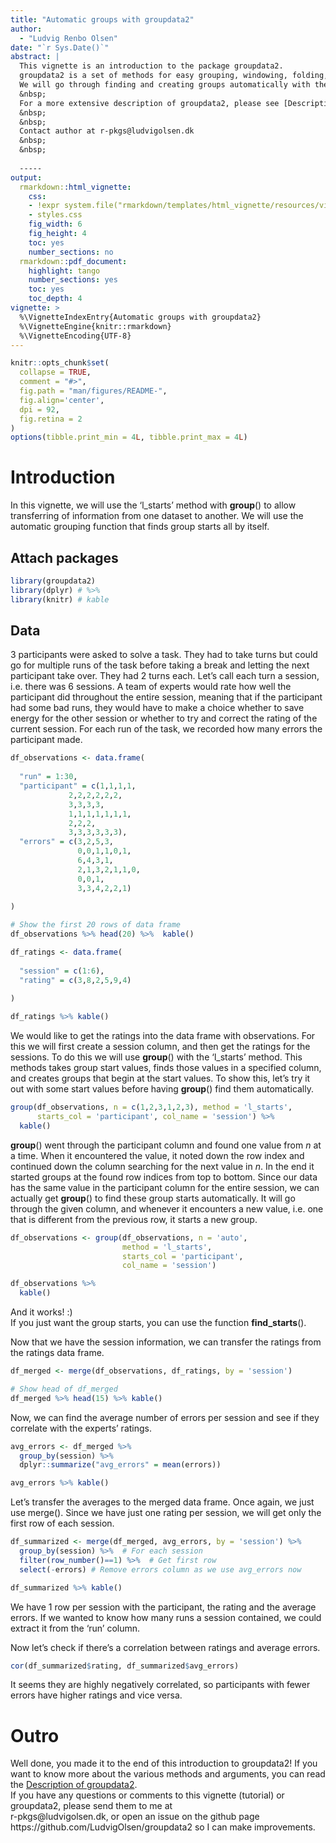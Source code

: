```yaml
---
title: "Automatic groups with groupdata2"
author: 
  - "Ludvig Renbo Olsen"
date: "`r Sys.Date()`"
abstract: |
  This vignette is an introduction to the package groupdata2.  
  groupdata2 is a set of methods for easy grouping, windowing, folding, partitioning, splitting and balancing of data.  
  We will go through finding and creating groups automatically with the 'l_starts' method.  
  &nbsp;  
  For a more extensive description of groupdata2, please see [Description of groupdata2](description_of_groupdata2.html)
  &nbsp;  
  &nbsp;  
  Contact author at r-pkgs@ludvigolsen.dk
  &nbsp;  
  &nbsp;  
  
  -----
output: 
  rmarkdown::html_vignette:
    css: 
    - !expr system.file("rmarkdown/templates/html_vignette/resources/vignette.css", package = "rmarkdown")
    - styles.css
    fig_width: 6
    fig_height: 4
    toc: yes
    number_sections: no
  rmarkdown::pdf_document:
    highlight: tango
    number_sections: yes
    toc: yes
    toc_depth: 4
vignette: >
  %\VignetteIndexEntry{Automatic groups with groupdata2}
  %\VignetteEngine{knitr::rmarkdown}
  %\VignetteEncoding{UTF-8}
---
```


```r
knitr::opts_chunk$set(
  collapse = TRUE,
  comment = "#>",
  fig.path = "man/figures/README-",
  fig.align='center',
  dpi = 92,
  fig.retina = 2
)
options(tibble.print_min = 4L, tibble.print_max = 4L)
```

# Introduction

In this vignette, we will use the 'l_starts' method with **group**() to allow transferring of information from one dataset to another. We will use the automatic grouping function that finds group starts all by itself.


## Attach packages

```r
library(groupdata2)
library(dplyr) # %>%
library(knitr) # kable
```

## Data

3 participants were asked to solve a task. They had to take turns but could go for multiple runs of the task before taking a break and letting the next participant take over. They had 2 turns each. Let's call each turn a session, i.e. there was 6 sessions.  A team of experts would rate how well the participant did throughout the entire session, meaning that if the participant had some bad runs, they would have to make a choice whether to save energy for the other session or whether to try and correct the rating of the current session.
For each run of the task, we recorded how many errors the participant made. 


```r

df_observations <- data.frame(
  
  "run" = 1:30,
  "participant" = c(1,1,1,1,
             2,2,2,2,2,2,
             3,3,3,3,
             1,1,1,1,1,1,1,
             2,2,2,
             3,3,3,3,3,3),
  "errors" = c(3,2,5,3,
               0,0,1,1,0,1,
               6,4,3,1,
               2,1,3,2,1,1,0,
               0,0,1,
               3,3,4,2,2,1)
  
)

# Show the first 20 rows of data frame
df_observations %>% head(20) %>%  kable()

df_ratings <- data.frame(
  
  "session" = c(1:6),
  "rating" = c(3,8,2,5,9,4)
  
)

df_ratings %>% kable()

```

We would like to get the ratings into the data frame with observations. For this we will first create a session column, and then get the ratings for the sessions.
To do this we will use **group**() with the 'l_starts' method. This methods takes group start values, finds those values in a specified column, and creates groups that begin at the start values. To show this, let's try it out with some start values before having **group**() find them automatically.

```r

group(df_observations, n = c(1,2,3,1,2,3), method = 'l_starts', 
      starts_col = 'participant', col_name = 'session') %>% 
  kable()

```

**group**() went through the participant column and found one value from *n* at a time. When it encountered the value, it noted down the row index and continued down the column searching for the next value in *n*. In the end it started groups at the found row indices from top to bottom.
Since our data has the same value in the participant column for the entire session, we can actually get **group**() to find these group starts automatically. It will go through the given column, and whenever it encounters a new value, i.e. one that is different from the previous row, it starts a new group. 

```r
df_observations <- group(df_observations, n = 'auto', 
                         method = 'l_starts',
                         starts_col = 'participant', 
                         col_name = 'session') 

df_observations %>% 
  kable()

```

And it works! :)   
If you just want the group starts, you can use the function **find_starts**().

Now that we have the session information, we can transfer the ratings from the ratings data frame.

```r
df_merged <- merge(df_observations, df_ratings, by = 'session')

# Show head of df_merged
df_merged %>% head(15) %>% kable()

```

Now, we can find the average number of errors per session and see if they correlate with the experts' ratings.

```r
avg_errors <- df_merged %>% 
  group_by(session) %>% 
  dplyr::summarize("avg_errors" = mean(errors))

avg_errors %>% kable()

```

Let's transfer the averages to the merged data frame. Once again, we just use merge().
Since we have just one rating per session, we will get only the first row of each session.

```r
df_summarized <- merge(df_merged, avg_errors, by = 'session') %>% 
  group_by(session) %>%  # For each session
  filter(row_number()==1) %>%  # Get first row
  select(-errors) # Remove errors column as we use avg_errors now

df_summarized %>% kable()
```

We have 1 row per session with the participant, the rating and the average errors. If we wanted to know how many runs a session contained, we could extract it from the 'run' column.

Now let's check if there's a correlation between ratings and average errors.

```r
cor(df_summarized$rating, df_summarized$avg_errors)
```

It seems they are highly negatively correlated, so participants with fewer errors have higher ratings and vice versa.



# Outro

Well done, you made it to the end of this introduction to groupdata2! If you want to know more about the various methods and arguments, you can read the [Description of groupdata2](description_of_groupdata2.html).  
If you have any questions or comments to this vignette (tutorial) or groupdata2, please send them to me at  
r-pkgs@ludvigolsen.dk, or open an issue on the github page https://github.com/LudvigOlsen/groupdata2 so I can make improvements.  

&nbsp; 
&nbsp; 
